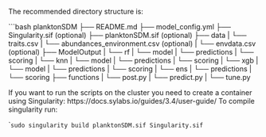 


The recommended directory structure is:

```bash
planktonSDM
├── README.md
├── model_config.yml
├── Singularity.sif (optional)
├── planktonSDM.sif (optional)
├── data
|   └── traits.csv
|   └──  abundances_environment.csv (optional)
|   └──  envdata.csv (optional)
├── ModelOutput
|   └── rf
|       └── model
|       └── predictions
|       └── scoring
|   └── knn
|       └── model
|       └── predictions
|       └── scoring
|   └── xgb
|       └── model
|       └── predictions
|       └── scoring
|   └── ens
|       └── predictions
|       └── scoring
├── functions
|   └── post.py
|   └── predict.py
|   └── tune.py


If you want to run the scripts on the cluster you need to create a container using Singularity: https://docs.sylabs.io/guides/3.4/user-guide/
To compile singularity run:

``` sudo singularity build planktonSDM.sif Singularity.sif  ``



